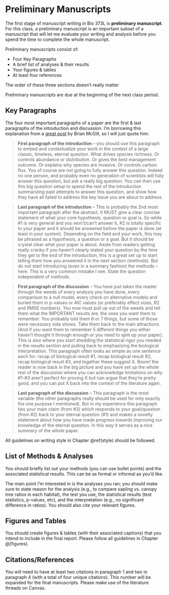 # Preliminary Manuscripts {#prelim_ms}

The first stage of manuscript writing in Bio 373L is **preliminary manuscript**.  For this class, a preliminary manuscript is an important subset of a manuscript that will let me evaluate your writing and analysis before you spend the time to complete the whole manuscript.  

Preliminary manuscripts consist of:

  - Four Key Paragraphs
  - A brief list of analyses & their results
  - Your figures & tables
  - At least four references
  
The order of these three sections doesn't really matter

Preliminary manuscripts are due at the beginning of the next class period.

## Key Paragraphs

The four most important paragraphs of a paper are the first & last paragraphs of the introduction and discussion. I'm borrowing this explanation from a [great post](https://dynamicecology.wordpress.com/2016/02/24/the-5-pivotal-paragraphs-in-a-paper/) by Brian McGill, so I will just quote him:

> **First paragraph of the introduction** – you should use this paragraph to embed and contextualize your work in the context of a large classic, timeless, eternal question. What drives species richness. Or controls abundance or distribution. Or gives the best management outcome. Or explains why species are invasive. Or controls carbon flux. You of course are not going to fully answer this question. Indeed no one person, and probably even no generation of scientists will fully answer this question, but ask a really big question. You can then use this big question setup to spend the rest of the introduction summarizing past attempts to answer this question, and show how they have all failed to address the key issue you are about to address.

> **Last paragraph of the introduction** – This is probably the 2nd most important paragraph after the abstract. It MUST give a clear concise statement of what your core hypothesis, question or goal is. So while #1 is very general and you won’t/can’t answer it, #2 is totally specific to your paper and it should be answered before the paper is done (at least in your system). Depending on the field and your work, this may be phrased as a hypothesis, a question or a goal. But it should be crystal clear what your paper is about. Aside from readers getting really cranky if you haven’t clearly stated your question by the time they get to the end of the introduction, this is a great set up to start telling them how you answered it in the next section (methods). But do not start introducing (even in a summary fashion) the methods – here. This is a very common mistake I see. State the question independent of methods.

> **First paragraph of the discussion** – You have just taken the reader through the weeds of every analysis you have done, every comparison to a null model, every check on alternative models and buried them in p-values or AIC values (or preferably effect sizes, R2 and RMSE numbers). You now must pull up out of the weeds and tell them what the IMPORTANT results are, the ones you want them to remember. You probably told them 6 or 7 things, but some of those were necessary side shows. Take them back to the main attractions. (And if you want them to remember 5 different things you either haven’t thought it through enough or you need to split up your paper). This is also where you start shedding the statistical rigor you needed in the results section and pulling back to emphasizing the biological interpretation. This paragraph often looks as simple as one sentence each for: recap of biological result #1, recap biological result #2, recap biological result #3, and together these suggest X. Boom! the reader is now back in the big picture and you have set up the whole rest of the discussion where you can acknowledge limitations on why #1-#3 aren’t perfect for proving X but can argue that they’re pretty good, and you can put X back into the context of the literature again.

> **Last paragraph of the discussion** – This paragraph is the most variable (the other paragraphs really should be used for only exactly the one purpose I mentioned). But in my experience this paragraph ties your main claim (from #3) which responds to your goal/question (from #2) back to your eternal question (#1) and makes a novelty statement about how you have made progress towards improving our knowledge of the eternal question. In this way it serves as a nice summary of the whole paper.

All guidelines on writing style in Chapter \@ref(style) should be followed.

## List of Methods & Analyses

You should briefly list out your methods (you can use bullet points) and the associated statistical results.
This can be as formal or informal as you'd like.

The main point I'm interested in is the analyses you ran; you should make sure to state reason for the analysis (e.g., to compare sapling vs. canopy tree ratios in each habitat), the test you use, the statistical results (test statistics, p-values, etc), and the interpretation (e.g., no significant difference in ratios).
You should also cite your relevant figures.

## Figures and Tables

You should create figures & tables (with their associated captions) that you intend to include in the final report.
Please follow all guidelines in Chapter @\ref(figures).


## Citations/References

You will need to have at least two citations in paragraph 1 and two in paragraph 4 (with a total of four unique citations).
This number will be expanded for the final manuscripts.
Please make use of the literature threads on Canvas.